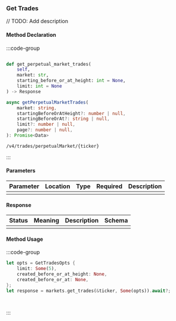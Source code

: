 ### Get Trades

// TODO: Add description

#### Method Declaration

:::code-group

```rust [Rust]
```

```python [Python]
def get_perpetual_market_trades(
    self, 
    market: str, 
    starting_before_or_at_height: int = None, 
    limit: int = None
) -> Response
```

```typescript [TypeScript]
async getPerpetualMarketTrades(
    market: string,
    startingBeforeOrAtHeight?: number | null,
    startingBeforeOrAt?: string | null,
    limit?: number | null,
    page?: number | null,
): Promise<Data>
```

```url [API]
/v4/trades/perpetualMarket/{ticker}
```

:::

#### Parameters

| Parameter | Location | Type  | Required | Description |
| --------- | -------- | ----- | -------- | ----------- |
|           |          |       |          |             |

#### Response

| Status | Meaning | Description | Schema |
| ------ | ------- | ----------- | ------ |
|        |         |             |        |

#### Method Usage

:::code-group

```rust [Rust]
let opts = GetTradesOpts {
    limit: Some(5),
    created_before_or_at_height: None,
    created_before_or_at: None,
};
let response = markets.get_trades(&ticker, Some(opts)).await?;
```

```python [Python]

```

```typescript [TypeScript]

```

:::



